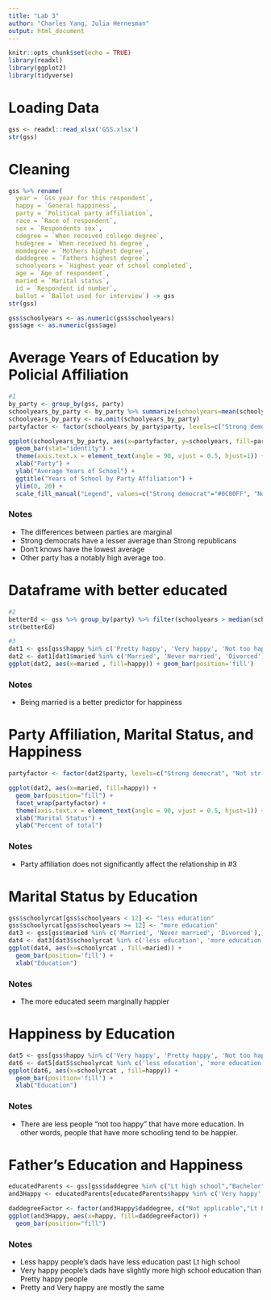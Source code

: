 ```yaml
---
title: "Lab 3"
author: "Charles Yang, Julia Hernesman"
output: html_document
---
```


```r
knitr::opts_chunk$set(echo = TRUE)
library(readxl)
library(ggplot2)
library(tidyverse)
```

# Loading Data
```r
gss <- readxl::read_xlsx('GSS.xlsx')
str(gss)
```

# Cleaning
```r

gss %>% rename(
  year = `Gss year for this respondent`,
  happy = `General happiness`,
  party = `Political party affiliation`,
  race = `Race of respondent`,
  sex = `Respondents sex`,
  cdegree = `When received college degree`,
  hsdegree = `When received hs degree`,
  momdegree = `Mothers highest degree`,
  daddegree = `Fathers highest degree`,
  schoolyears = `Highest year of school completed`,
  age = `Age of respondent`,
  maried = `Marital status`,
  id = `Respondent id number`,
  ballot = `Ballot used for interview`) -> gss
str(gss)

gss$schoolyears <- as.numeric(gss$schoolyears)
gss$age <- as.numeric(gss$age)
```

# Average Years of Education by Policial Affiliation
```r
#1
by_party <- group_by(gss, party)
schoolyears_by_party <- by_party %>% summarize(schoolyears=mean(schoolyears, na.rm=TRUE))
schoolyears_by_party <- na.omit(schoolyears_by_party)
partyfactor <- factor(schoolyears_by_party$party, levels=c("Strong democrat", "Not str democrat", "Ind,near dem", "Independent", "Ind,near rep", "Not str republican", "Strong republican","Don't know", "No answer", "Other party"))

ggplot(schoolyears_by_party, aes(x=partyfactor, y=schoolyears, fill=partyfactor)) +
  geom_bar(stat="identity") +
  theme(axis.text.x = element_text(angle = 90, vjust = 0.5, hjust=1)) +
  xlab("Party") +
  ylab("Average Years of School") +
  ggtitle("Years of School by Party Affiliation") +
  ylim(0, 20) +
  scale_fill_manual("Legend", values=c("Strong democrat"="#0C00FF", "Not str democrat"="#756EFF", "Ind,near dem"="#A39EFF", "Independent"="#FF00FB", "Ind,near rep"="#FEABAB", "Not str republican"="#FC6B6B", "Strong republican"="#FF0000", "Don't know"="#BABABA", "No answer"="#666666", "Other party"="#000000"))
```

### Notes
* The differences between parties are marginal
* Strong democrats have a lesser average than Strong republicans
* Don't knows have the lowest average
* Other party has a notably high average too.

# Dataframe with better educated
```r
#2
betterEd <- gss %>% group_by(party) %>% filter(schoolyears > median(schoolyears, na.rm = TRUE))
str(betterEd)
```

```r
#3
dat1 <- gss[gss$happy %in% c('Pretty happy', 'Very happy', 'Not too happy'),]
dat2 <- dat1[dat1$maried %in% c('Married', 'Never married', 'Divorced'),]
ggplot(dat2, aes(x=maried , fill=happy)) + geom_bar(position='fill')

```

### Notes
* Being married is a better predictor for happiness

# Party Affiliation, Marital Status, and Happiness
```r
partyfactor <- factor(dat2$party, levels=c("Strong democrat", "Not str democrat", "Ind,near dem", "Independent", "Ind,near rep", "Not str republican", "Strong republican","Don't know", "No answer", "Other party"))

ggplot(dat2, aes(x=maried, fill=happy)) +
  geom_bar(position="fill") +
  facet_wrap(partyfactor) +
  theme(axis.text.x = element_text(angle = 90, vjust = 0.5, hjust=1)) +
  xlab("Marital Status") +
  ylab("Percent of total")
```

### Notes
* Party affiliation does not significantly affect the relationship in #3

# Marital Status by Education
```r
gss$schoolyrcat[gss$schoolyears < 12] <- "less education"
gss$schoolyrcat[gss$schoolyears >= 12] <- "more education"
dat3 <- gss[gss$maried %in% c('Married', 'Never married', 'Divorced'),]
dat4 <- dat3[dat3$schoolyrcat %in% c('less education', 'more education'),]
ggplot(dat4, aes(x=schoolyrcat , fill=maried)) +
  geom_bar(position='fill') +
  xlab("Education")
```

### Notes
* The more educated seem marginally happier

# Happiness by Education
```r
dat5 <- gss[gss$happy %in% c('Very happy', 'Pretty happy', 'Not too happy'),]
dat6 <- dat5[dat5$schoolyrcat %in% c('less education', 'more education'),]
ggplot(dat6, aes(x=schoolyrcat , fill=happy)) +
  geom_bar(position='fill') +
  xlab("Education")
```

### Notes
* There are less people "not too happy" that have more education. In other words, people that have more schooling tend to be happier.

# Father's Education and Happiness
```r
educatedParents <- gss[gss$daddegree %in% c("Lt high school","Bachelor","High school","Not applicable","Don't know","Graduate","Junior college"),]
and3Happy <- educatedParents[educatedParents$happy %in% c('Very happy', 'Pretty happy', 'Not too happy'),]

daddegreeFactor <- factor(and3Happy$daddegree, c("Not applicable","Lt high school","High school","Junior college","Bachelor","Graduate","Don't know"))
ggplot(and3Happy, aes(x=happy, fill=daddegreeFactor)) +
  geom_bar(position="fill")
```

### Notes
* Less happy people's dads have less education past Lt high school
* Very happy people's dads have slightly more high school education than Pretty happy people
* Pretty and Very happy are mostly the same
